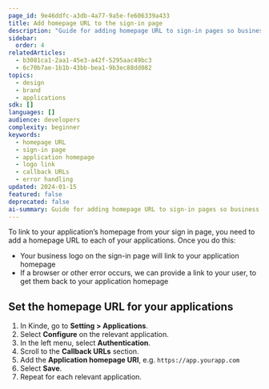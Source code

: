 ```yaml
---
page_id: 9e46ddfc-a3db-4a77-9a5e-fe606339a433
title: Add homepage URL to the sign-in page
description: "Guide for adding homepage URL to sign-in pages so business logos link to application homepages and provide error recovery navigation."
sidebar:
  order: 4
relatedArticles:
  - b3081ca1-2aa1-45e3-a42f-5295aac49bc3
  - 6c70b7ae-1b1b-43bb-bea1-9b3ec88dd082
topics:
  - design
  - brand
  - applications
sdk: []
languages: []
audience: developers
complexity: beginner
keywords:
  - homepage URL
  - sign-in page
  - application homepage
  - logo link
  - callback URLs
  - error handling
updated: 2024-01-15
featured: false
deprecated: false
ai-summary: Guide for adding homepage URL to sign-in pages so business logos link to application homepages and provide error recovery navigation.
---
```


To link to your application’s homepage from your sign in page, you need to add a homepage URL to each of your applications. Once you do this:

- Your business logo on the sign-in page will link to your application homepage
- If a browser or other error occurs, we can provide a link to your user, to get them back to your application homepage

## Set the homepage URL for your applications

1. In Kinde, go to **Setting > Applications**.
2. Select **Configure** on the relevant application.
3. In the left menu, select **Authentication**.
4. Scroll to the **Callback URLs** section.
5. Add the **Application homepage URI**, e.g. `https://app.yourapp.com`
6. Select **Save**.
7. Repeat for each relevant application.
